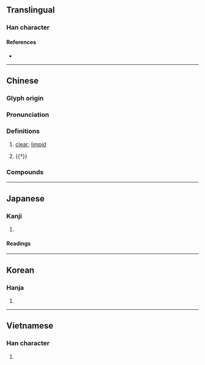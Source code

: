 {{character info}}
==Translingual==

===Han character===
{{Han char|rn=85|rad=水|as=12|sn=15|four=38140|canj=EYBK|ids=⿰氵⿰育攵}}

====References====
* {{Han ref|kx=0651.290|dkj=18319|dj=1062.010|hdz=31747.040|uh=6F88|ud=28552|bh=BAAB|bd=47787}}

----

==Chinese==
{{zh-forms}}

===Glyph origin===
{{Han etym}}
{{Han compound|水|徹|t1=water|abb2=y|ls=psc|c1=s|c2=p}}

===Pronunciation===
{{zh-pron
|m=chè
|m-s=
|c=cit3
|c-t=
|g=
|h=pfs=
|j=
|mb=chă̤
|md=
|mn=theh/thiat/qz,xm,zz:tia̍t
|mn_note=theh - vernacular; thiat/tia̍t - literary
|mn-t=tiêg4/tiag4
|mn-t_note=tiêg4 - Chaozhou; tiag4 - Shantou
|w=
|x=
|mc=y
|oc=y
|cat=adv
}}

===Definitions===
{{zh-hanzi}}

# {{lb|zh|of liquid}} [[clear]]; [[limpid]]
# {{†}} {{zh-alt-form|徹|[[thorough]]}}

===Compounds===
{{zh-der|大澈大悟|明澈|清澈|澄澈|澈底:chèdǐ|澈悟|澈查|痛澈心脾|痛澈骨髓|透澈}}

----

==Japanese==

===Kanji===
{{ja-kanji|grade=|rs=水12}}

# {{rfdef|ja|sort=水12}}

====Readings====
{{ja-readings
|goon=でち
|kanon=てつ
|kun=きよ-い
|nanori=きよし, とおる
}}

----

==Korean==

===Hanja===
{{ko-hanja|[[물]] [[맑다|맑을]]|철}}

# {{rfdef|ko}}

----

==Vietnamese==

===Han character===
{{vi-hantu|[[triệt]]|rs=水12}}

# {{rfdef|vi|sort=水12}}